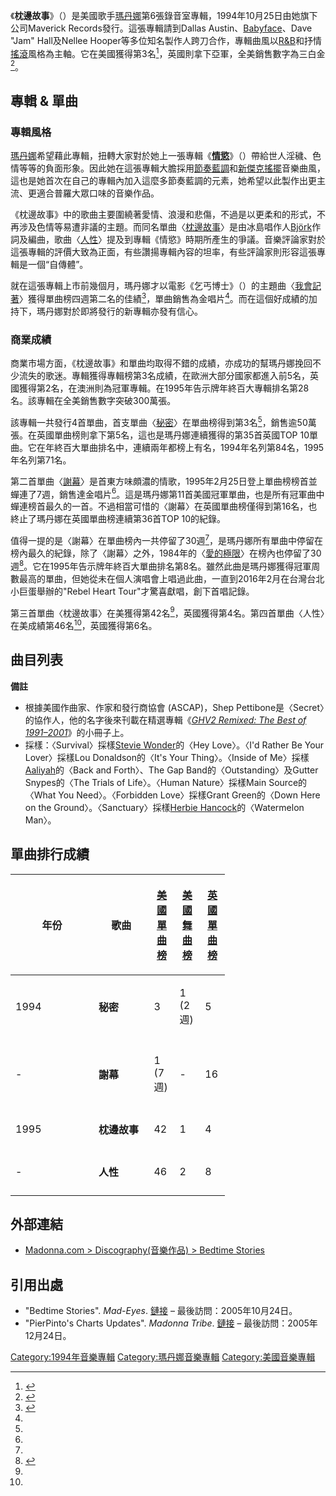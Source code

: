 {{Infobox album | <!-- See Wikipedia:WikiProject_Albums -->
| Name        = Bedtime Stories<br /><small>枕邊故事</small>
| Type        = studio
| Artist      = [[瑪丹娜|瑪丹娜]]
| Cover       = Madonna - Bedtime Stories.jpg
| Released    = 1994年10月25日
| Recorded    = 1994年2月–8月
| Genre       = {{flatlist|
*[[流行_(音樂類型)|流行音樂]]
*[[節奏藍調|R&B]]
}}
| Length      = 51:50
| Label       = {{flat list|
*Maverick
*[[Sire唱片公司|Sire唱片公司]] 
*[[華納兄弟唱片公司|華納兄弟唱片公司]]
}}
| Producer    = {{flat list|
*[[瑪丹娜|瑪丹娜]]
*Nellee Hooper
*Dallas Austin
*Dave "Jam" Hall
*[[娃娃臉_(藝人)|Babyface]]}}
| Last album  = ''[[Erotica|Erotica]]''<br />(1992)
| This album  = '''''Bedtime Stories'''''<br />(1994)
| Next album  = ''[[Something_to_Remember|Something to Remember]]''<br />(1995)
| Misc        = {{Singles
 | Name = 枕邊故事
 | Type = studio
 | single 1 = "[[Secret_(麥當娜歌曲)|秘密 / Secret]]"
 | single 1 date  = 1994年9月28日
 | single 2 = "[[Take_a_Bow_(麥當娜歌曲)|謝幕 / Take a Bow]]"
 | single 2 date  = 1994年12月6月
 | single 3 = "[[Bedtime_Story_(麥當娜歌曲)|枕邊故事 / Bedtime Story]]"
 | single 3 date = 1995年2月13日
 | single 4 = "[[Human_Nature_(麥當娜歌曲)|人性 / Human Nature]]"
 | single 4 date = 1995年6月6日
  }}
}}
《'''枕邊故事'''》（{{lang-en|'''Bedtime Story'''}}）是美國歌手[[瑪丹娜|瑪丹娜]]第6張錄音室專輯，1994年10月25日由她旗下公司Maverick Records發行。這張專輯請到Dallas Austin、[[娃娃臉_(藝人)|Babyface]]、Dave "Jam" Hall及Nellee Hooper等多位知名製作人跨刀合作，專輯曲風以[[R&B|R&B]]和抒情[[搖滾|搖滾]]風格為主軸。它在美國獲得第3名<ref>{{Cite web |url=http://www.billboard.com/artist/308786/madonna/chart?page=1&f=305 |title=存档副本 |access-date=2014-12-21 |archive-date=2015-06-29 |archive-url=https://web.archive.org/web/20150629123545/http://www.billboard.com/artist/308786/madonna/chart?page=1&f=305 |dead-url=no }}</ref>，英國則拿下亞軍，全美銷售數字為三白金<ref name="#1">{{Cite web |url=http://www.riaa.com/goldandplatinumdata.php?content_selector=gold-platinum-searchable-database |title=存档副本 |access-date=2014-12-21 |archive-date=2013-01-04 |archive-url=https://web.archive.org/web/20130104132513/http://www.riaa.com/goldandplatinumdata.php?content_selector=gold-platinum-searchable-database |dead-url=no }}</ref>。

== 專輯 & 單曲 ==
=== 專輯風格 ===
[[瑪丹娜|瑪丹娜]]希望藉此專輯，扭轉大家對於她上一張專輯《'''[[Erotica|情慾]]'''》（{{lang-en|'''Erotica'''}}）帶給世人淫穢、色情等等的負面形象。因此她在這張專輯大膽採用[[節奏藍調|節奏藍調]]和[[新傑克搖擺|新傑克搖擺]]音樂曲風，這也是她首次在自己的專輯內加入這麼多節奏藍調的元素，她希望以此製作出更主流、更適合普羅大眾口味的音樂作品。

《枕邊故事》中的歌曲主要圍繞著愛情、浪漫和悲傷，不過是以更柔和的形式，不再涉及色情等易遭非議的主題。而同名單曲〈[[Bedtime_Story_(麥當娜歌曲)|枕邊故事]]〉是由冰島唱作人[[碧玉_(歌手)|Björk]]作詞及編曲，歌曲〈[[Human_Nature_(麥當娜歌曲)|人性]]〉提及到專輯《情慾》時期所產生的爭議。音樂評論家對於這張專輯的評價大致為正面，有些讚揚專輯內容的坦率，有些評論家則形容這張專輯是一個“自傳體”。

就在這張專輯上市前幾個月，瑪丹娜才以電影《乞丐博士》（{{lang-en|With Honors}}）的主題曲〈[[I'll_Remember|我會記著]]〉獲得單曲榜四週第二名的佳績<ref name="#2">{{Cite web |url=http://www.billboard.com/artist/308786/madonna/chart?page=2&f=379 |title=存档副本 |access-date=2014-12-04 |archive-date=2015-03-11 |archive-url=https://web.archive.org/web/20150311053715/http://www.billboard.com/artist/308786/madonna/chart?page=2&f=379 |dead-url=no }}</ref>，單曲銷售為金唱片<ref name="#1"/>。而在這個好成績的加持下，瑪丹娜對於即將發行的新專輯亦發有信心。

=== 商業成績 ===
商業市場方面，《枕邊故事》和單曲均取得不錯的成績，亦成功的幫瑪丹娜挽回不少流失的歌迷。專輯獲得專輯榜第3名成績，在歐洲大部分國家都進入前5名，英國獲得第2名，在澳洲則為冠軍專輯。在1995年告示牌年終百大專輯排名第28名。該專輯在全美銷售數字突破300萬張。

該專輯一共發行4首單曲，首支單曲〈[[Secret_(麥當娜歌曲)|秘密]]〉在單曲榜得到第3名<ref name="#2"/>，銷售逾50萬張。在英國單曲榜則拿下第5名，這也是瑪丹娜連續獲得的第35首英國TOP 10單曲。它在年終百大單曲排名中，連續兩年都榜上有名，1994年名列第84名，1995年名列第71名。

第二首單曲〈[[Take_a_Bow_(麥當娜歌曲)|謝幕]]〉是首東方味頗濃的情歌，1995年2月25日登上單曲榜榜首並蟬連了7週，銷售達金唱片<ref name="#1"/>。這是瑪丹娜第11首美國冠軍單曲，也是所有冠軍曲中蟬連榜首最久的一首。不過相當可惜的〈謝幕〉在英國單曲榜僅得到第16名，也終止了瑪丹娜在英國單曲榜連續第36首TOP 10的紀錄。

值得一提的是〈謝幕〉在單曲榜內一共停留了30週<ref name="#2"/>，是瑪丹娜所有單曲中停留在榜內最久的紀錄，除了〈謝幕〉之外，1984年的〈[[Borderline_(歌曲)|愛的極限]]〉在榜內也停留了30週<ref>{{Cite web |url=http://www.billboard.com/artist/308786/madonna/chart?page=5&f=379 |title=存档副本 |access-date=2014-12-04 |archive-date=2015-03-11 |archive-url=https://web.archive.org/web/20150311044016/http://www.billboard.com/artist/308786/madonna/chart?page=5&f=379 |dead-url=no }}</ref>。它在1995年告示牌年終百大單曲排名第8名。雖然此曲是瑪丹娜獲得冠軍周數最高的單曲，但她從未在個人演唱會上唱過此曲，一直到2016年2月在台灣台北小巨蛋舉辦的"Rebel Heart Tour"才驚喜獻唱，創下首唱記錄。

第三首單曲〈枕邊故事〉在美獲得第42名<ref name="#2"/>，英國獲得第4名。第四首單曲〈人性〉在美成績第46名<ref name="#2"/>，英國獲得第6名。

== 曲目列表 ==
{{Track listing
| extra_column    = 製作人
| title1          = "Survival"
| writer1         = {{flatlist|
*[[麥當娜|Madonna]]
*Dallas Austin
}}
| extra1          = {{flatlist|
*Nellee Hooper
*Madonna
}}
| length1         = 3:31
| title2          = "Secret"
| writer2         = {{flatlist|
*Madonna
*Austin
*Shep Pettibone
}}
| extra2          = {{flatlist|
*Madonna
*Austin
}}
| length2         = 5:03
| title3          = "I'd Rather Be Your Lover"
| note3 = feat. Meshell Ndegeocello
| writer3         = {{flatlist|
*Madonna
*Dave Hall
*Isley Brothers
*Christopher Jasper
}}
| extra3          = {{flatlist|
*Madonna
*Hall
}}
| length3         = 4:39
| title4          = "Don't Stop"
| writer4         = {{flatlist|
*Madonna
*Austin
*Colin Wolfe
}}
| extra4          = {{flatlist|
*Madonna
*Austin
*Daniel Abraham <small>(附加混音製作人)</small>
}}
| length4         = 4:38
| title5          = "Inside of Me"
| writer5         = {{flatlist|
*Madonna
*Hall
*Hooper
}}
| extra5          = {{flatlist|
*Hooper
*Madonna
}}
| length5         = 4:11
| title6          = "Human Nature"
| writer6         = {{flatlist|
*Madonna
*Hall
*Shawn McKenzie
*Kevin McKenzie
*Michael Deering
}}
| extra6          = {{flatlist|
*Madonna
*Hall
}}
| length6         = 4:54
| title7          = "Forbidden Love"
| writer7         = {{flatlist|
*[[娃娃臉_(藝人)|Babyface]]
*Madonna
}}
| extra7          = {{flatlist|
*Hooper
*Madonna
}}
| length7         = 4:08
| title8          = "Love Tried to Welcome Me"
| writer8         = {{flatlist|
*Madonna
*Hall
}}
| extra8          = {{flatlist|
*Madonna
*Hall
}}
| length8         = 5:21
| title9          = "Sanctuary"
| writer9         = {{flatlist|
*Madonna
*Austin
*Anne Preven
*Scott Cutler
*[[賀比·漢考克|Herbie Hancock]]
}}
| extra9          = {{flatlist|
*Madonna
*Austin
*Hooper <small>(混音)</small>
}}
| length9         = 5:02
| title10         = "Bedtime Story"
| writer10        = {{flatlist|
*Hooper
*[[碧玉_(歌手)|Björk]]
*Marius De Vries
}}
| extra10         = {{flatlist|
*Hooper
*Madonna
}}
| length10        = 4:53
| title11         = "Take a Bow"
| writer11        = {{flatlist|
*Babyface
*Madonna
}}
| extra11         = {{flatlist|
*Babyface
*Madonna
}}
| length11        = 5:21
}}

'''備註'''
*根據美國作曲家、作家和發行商協會 (ASCAP)，Shep Pettibone是〈Secret〉的協作人，他的名字後來刊載在精選專輯《''[[GHV2#GHV2_Remixed:_The_Best_of_1991–2001|GHV2 Remixed: The Best of 1991–2001]]''》的小冊子上。
*採樣：〈Survival〉採樣[[史提夫·汪達|Stevie Wonder]]的〈Hey Love〉。〈I'd Rather Be Your Lover〉採樣Lou Donaldson的〈It's Your Thing〉。〈Inside of Me〉採樣[[艾莉婭|Aaliyah]]的〈Back and Forth〉、The Gap Band的〈Outstanding〉及Gutter Snypes的〈The Trials of Life〉。〈Human Nature〉採樣Main Source的〈What You Need〉。〈Forbidden Love〉採樣Grant Green的〈Down Here on the Ground〉。〈Sanctuary〉採樣[[賀比·漢考克|Herbie Hancock]]的〈Watermelon Man〉。
==單曲排行成績==
{| class="wikitable" width="60%"
|-align=center
! width="6%"|年份
! width="24%"|歌曲
! width="10%"|[[Billboard_Hot_100|美國單曲榜]]
! width="10%"|[[告示牌舞曲排行榜|美國舞曲榜]]
! width="10%"|[[英國單曲排行榜|英國單曲榜]]
|- align=center
| 1994
| '''秘密'''
| 3
| 1 (2週)
| 5
|-
|- align=center
| -
| '''謝幕'''
| 1 (7週)
| -
| 16
|-
|- align=center
| 1995
| '''枕邊故事'''
| 42
| 1
| 4
|-
|- align=center
| -
| '''人性'''
| 46
| 2
| 8
|-
|}

==外部連結==
*[https://web.archive.org/web/20110509052633/http://madonna.com/discography/index/album/albumId/6/ Madonna.com > Discography(音樂作品) > Bedtime Stories]
{{Madonna}}
{{瑪丹娜歌曲}}
==引用出處==
{{Reflist|2}}
*"Bedtime Stories". ''Mad-Eyes''. [http://www.mad-eyes.net/disco/bs/index.htm 鏈接] {{Wayback|url=http://www.mad-eyes.net/disco/bs/index.htm |date=20170630154245 }} – 最後訪問：2005年10月24日。
*"PierPinto's Charts Updates". ''Madonna Tribe''. [http://www.madonnatribe.com/news/modules.php?name=News&new_topic=7 鏈接] {{Wayback|url=http://www.madonnatribe.com/news/modules.php?name=News&new_topic=7 |date=20061021040231 }} – 最後訪問：2005年12月24日。
[[Category:1994年音樂專輯|Category:1994年音樂專輯]]
[[Category:瑪丹娜音樂專輯|Category:瑪丹娜音樂專輯]]
[[Category:美國音樂專輯|Category:美國音樂專輯]]